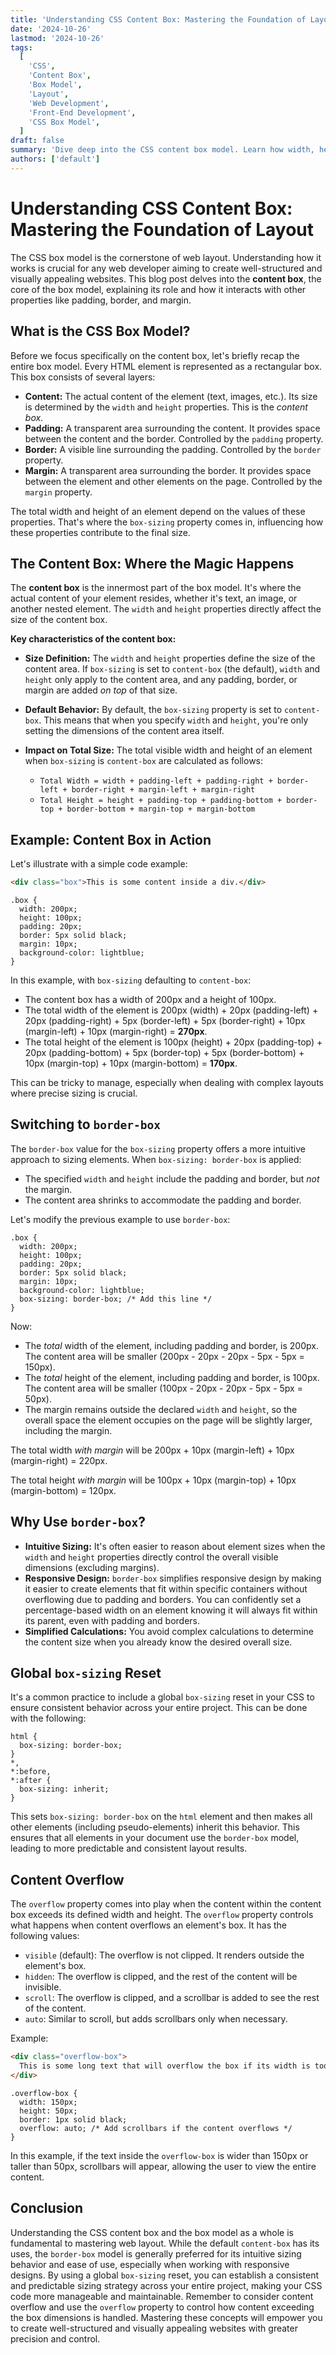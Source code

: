 ```yaml
---
title: 'Understanding CSS Content Box: Mastering the Foundation of Layout'
date: '2024-10-26'
lastmod: '2024-10-26'
tags:
  [
    'CSS',
    'Content Box',
    'Box Model',
    'Layout',
    'Web Development',
    'Front-End Development',
    'CSS Box Model',
  ]
draft: false
summary: 'Dive deep into the CSS content box model. Learn how width, height, padding, border, and margin interact to define the size and spacing of elements on your web pages, and gain a solid foundation for crafting responsive and pixel-perfect layouts.'
authors: ['default']
---
```


# Understanding CSS Content Box: Mastering the Foundation of Layout

The CSS box model is the cornerstone of web layout. Understanding how it works is crucial for any web developer aiming to create well-structured and visually appealing websites. This blog post delves into the **content box**, the core of the box model, explaining its role and how it interacts with other properties like padding, border, and margin.

## What is the CSS Box Model?

Before we focus specifically on the content box, let's briefly recap the entire box model. Every HTML element is represented as a rectangular box. This box consists of several layers:

- **Content:** The actual content of the element (text, images, etc.). Its size is determined by the `width` and `height` properties. This is the _content box_.
- **Padding:** A transparent area surrounding the content. It provides space between the content and the border. Controlled by the `padding` property.
- **Border:** A visible line surrounding the padding. Controlled by the `border` property.
- **Margin:** A transparent area surrounding the border. It provides space between the element and other elements on the page. Controlled by the `margin` property.

The total width and height of an element depend on the values of these properties. That's where the `box-sizing` property comes in, influencing how these properties contribute to the final size.

## The Content Box: Where the Magic Happens

The **content box** is the innermost part of the box model. It's where the actual content of your element resides, whether it's text, an image, or another nested element. The `width` and `height` properties directly affect the size of the content box.

**Key characteristics of the content box:**

- **Size Definition:** The `width` and `height` properties define the size of the content area. If `box-sizing` is set to `content-box` (the default), `width` and `height` only apply to the content area, and any padding, border, or margin are added _on top_ of that size.
- **Default Behavior:** By default, the `box-sizing` property is set to `content-box`. This means that when you specify `width` and `height`, you're only setting the dimensions of the content area itself.
- **Impact on Total Size:** The total visible width and height of an element when `box-sizing` is `content-box` are calculated as follows:

  - `Total Width = width + padding-left + padding-right + border-left + border-right + margin-left + margin-right`
  - `Total Height = height + padding-top + padding-bottom + border-top + border-bottom + margin-top + margin-bottom`

## Example: Content Box in Action

Let's illustrate with a simple code example:

```html
<div class="box">This is some content inside a div.</div>
```

```plaintext
.box {
  width: 200px;
  height: 100px;
  padding: 20px;
  border: 5px solid black;
  margin: 10px;
  background-color: lightblue;
}
```

In this example, with `box-sizing` defaulting to `content-box`:

- The content box has a width of 200px and a height of 100px.
- The total width of the element is 200px (width) + 20px (padding-left) + 20px (padding-right) + 5px (border-left) + 5px (border-right) + 10px (margin-left) + 10px (margin-right) = **270px**.
- The total height of the element is 100px (height) + 20px (padding-top) + 20px (padding-bottom) + 5px (border-top) + 5px (border-bottom) + 10px (margin-top) + 10px (margin-bottom) = **170px**.

This can be tricky to manage, especially when dealing with complex layouts where precise sizing is crucial.

## Switching to `border-box`

The `border-box` value for the `box-sizing` property offers a more intuitive approach to sizing elements. When `box-sizing: border-box` is applied:

- The specified `width` and `height` include the padding and border, but _not_ the margin.
- The content area shrinks to accommodate the padding and border.

Let's modify the previous example to use `border-box`:

```plaintext
.box {
  width: 200px;
  height: 100px;
  padding: 20px;
  border: 5px solid black;
  margin: 10px;
  background-color: lightblue;
  box-sizing: border-box; /* Add this line */
}
```

Now:

- The _total_ width of the element, including padding and border, is 200px. The content area will be smaller (200px - 20px - 20px - 5px - 5px = 150px).
- The _total_ height of the element, including padding and border, is 100px. The content area will be smaller (100px - 20px - 20px - 5px - 5px = 50px).
- The margin remains outside the declared `width` and `height`, so the overall space the element occupies on the page will be slightly larger, including the margin.

The total width _with margin_ will be 200px + 10px (margin-left) + 10px (margin-right) = 220px.

The total height _with margin_ will be 100px + 10px (margin-top) + 10px (margin-bottom) = 120px.

## Why Use `border-box`?

- **Intuitive Sizing:** It's often easier to reason about element sizes when the `width` and `height` properties directly control the overall visible dimensions (excluding margins).
- **Responsive Design:** `border-box` simplifies responsive design by making it easier to create elements that fit within specific containers without overflowing due to padding and borders. You can confidently set a percentage-based width on an element knowing it will always fit within its parent, even with padding and borders.
- **Simplified Calculations:** You avoid complex calculations to determine the content size when you already know the desired overall size.

## Global `box-sizing` Reset

It's a common practice to include a global `box-sizing` reset in your CSS to ensure consistent behavior across your entire project. This can be done with the following:

```plaintext
html {
  box-sizing: border-box;
}
*,
*:before,
*:after {
  box-sizing: inherit;
}
```

This sets `box-sizing: border-box` on the `html` element and then makes all other elements (including pseudo-elements) inherit this behavior. This ensures that all elements in your document use the `border-box` model, leading to more predictable and consistent layout results.

## Content Overflow

The `overflow` property comes into play when the content within the content box exceeds its defined width and height. The `overflow` property controls what happens when content overflows an element's box. It has the following values:

- `visible` (default): The overflow is not clipped. It renders outside the element's box.
- `hidden`: The overflow is clipped, and the rest of the content will be invisible.
- `scroll`: The overflow is clipped, and a scrollbar is added to see the rest of the content.
- `auto`: Similar to scroll, but adds scrollbars only when necessary.

Example:

```html
<div class="overflow-box">
  This is some long text that will overflow the box if its width is too small.
</div>
```

```plaintext
.overflow-box {
  width: 150px;
  height: 50px;
  border: 1px solid black;
  overflow: auto; /* Add scrollbars if the content overflows */
}
```

In this example, if the text inside the `overflow-box` is wider than 150px or taller than 50px, scrollbars will appear, allowing the user to view the entire content.

## Conclusion

Understanding the CSS content box and the box model as a whole is fundamental to mastering web layout. While the default `content-box` has its uses, the `border-box` model is generally preferred for its intuitive sizing behavior and ease of use, especially when working with responsive designs. By using a global `box-sizing` reset, you can establish a consistent and predictable sizing strategy across your entire project, making your CSS code more manageable and maintainable. Remember to consider content overflow and use the `overflow` property to control how content exceeding the box dimensions is handled. Mastering these concepts will empower you to create well-structured and visually appealing websites with greater precision and control.
